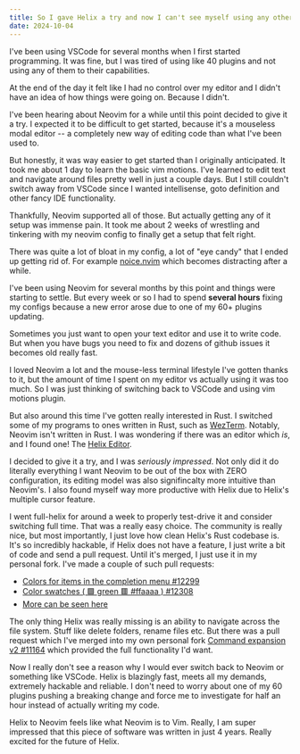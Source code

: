 ```yaml
---
title: So I gave Helix a try and now I can't see myself using any other text editor
date: 2024-10-04
---
```


I've been using VSCode for several months when I first started programming. It was fine, but I was tired of using like 40 plugins and not using any of them to their capabilities.

At the end of the day it felt like I had no control over my editor and I didn't have an idea of how things were going on. Because I didn't.

I've been hearing about Neovim for a while until this point decided to give it a try. I expected it to be difficult to get started, because it's a mouseless modal editor -- a completely new way of editing code than what I've been used to.

But honestly, it was way easier to get started than I originally anticipated. It took me about 1 day to learn the basic vim motions. I've learned to edit text and navigate around files pretty well in just a couple days. But I still couldn't switch away from VSCode since I wanted intellisense, goto definition and other fancy IDE functionality.

Thankfully, Neovim supported all of those. But actually getting any of it setup was immense pain. It took me about 2 weeks of wrestling and tinkering with my neovim config to finally get a setup that felt right.

There was quite a lot of bloat in my config, a lot of "eye candy" that I ended up getting rid of. For example [noice.nvim](https://github.com/folke/noice.nvim) which becomes distracting after a while.

I've been using Neovim for several months by this point and things were starting to settle. But every week or so I had to spend **several hours** fixing my configs because a new error arose due to one of my 60+ plugins updating.

Sometimes you just want to open your text editor and use it to write code. But when you have bugs you need to fix and dozens of github issues it becomes old really fast.

I loved Neovim a lot and the mouse-less terminal lifestyle I've gotten thanks to it, but the amount of time I spent on my editor vs actually using it was too much. So I was just thinking of switching back to VSCode and using vim motions plugin.

But also around this time I've gotten really interested in Rust. I switched some of my programs to ones written in Rust, such as [WezTerm](https://wezfurlong.org/wezterm/index.html). Notably, Neovim isn't written in Rust. I was wondering if there was an editor which _is_, and I found one! The [Helix Editor](https://helix-editor.com/).

I decided to give it a try, and I was _seriously impressed_. Not only did it do literally everything I want Neovim to be out of the box with ZERO configuration, its editing model was also signifincalty more intuitive than Neovim's. I also found myself way more productive with Helix due to Helix's multiple cursor feature.

I went full-helix for around a week to properly test-drive it and consider switching full time. That was a really easy choice. The community is really nice, but most importantly, I just love how clean Helix's Rust codebase is. It's so incredibly hackable, if Helix does not have a feature, I just write a bit of code and send a pull request. Until it's merged, I just use it in my personal fork. I've made a couple of such pull requests:

- [Colors for items in the completion menu #12299](https://github.com/helix-editor/helix/pull/12299)
- [Color swatches ( 🟩 green 🟥 #ffaaaa ) #12308](https://github.com/helix-editor/helix/pull/12308)
- [More can be seen here](https://github.com/helix-editor/helix/pulls?q=is%3Apr+author%3ANikitaRevenco+is%3Aclosed+is%3Amerged)

The only thing Helix was really missing is an ability to navigate across the file system. Stuff like delete folders, rename files etc. But there was a pull request which I've merged into my own personal fork [Command expansion v2 #11164](https://github.com/helix-editor/helix/pull/11164) which provided the full functionality I'd want.

Now I really don't see a reason why I would ever switch back to Neovim or something like VSCode. Helix is blazingly fast, meets all my demands, extremely hackable and reliable. I don't need to worry about one of my 60 plugins pushing a breaking change and force me to investigate for half an hour instead of actually writing my code.

Helix to Neovim feels like what Neovim is to Vim. Really, I am super impressed that this piece of software was written in just 4 years. Really excited for the future of Helix.
